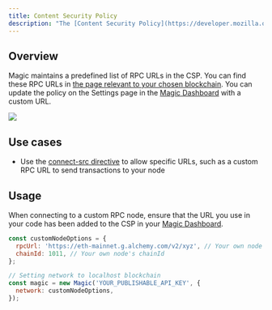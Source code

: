 ```yaml
---
title: Content Security Policy
description: "The [Content Security Policy](https://developer.mozilla.org/en-US/docs/Web/HTTP/Headers/Content-Security-Policy) (CSP) of a browser dictates what resources can load."
---
```


## Overview

Magic maintains a predefined list of RPC URLs in the CSP. You can find these RPC URLs in [the page relevant to your chosen blockchain](/embedded-wallet/blockchains/overview). You can update the policy on the Settings page in the [Magic Dashboard](http://dashboard.magic.link) with a custom URL.

<Frame>
  <img src="/images/CSP-header.webp" />
</Frame>

## Use cases

- Use the [connect-src directive](https://developer.mozilla.org/en-US/docs/Web/HTTP/Headers/Content-Security-Policy/connect-src) to allow specific URLs, such as a custom RPC URL to send transactions to your node

## Usage

When connecting to a custom RPC node, ensure that the URL you use in your code has been added to the CSP in your [Magic Dashboard](https://dashboard.magic.link).

```javascript JavaScript icon="square-js"
const customNodeOptions = {
  rpcUrl: 'https://eth-mainnet.g.alchemy.com/v2/xyz', // Your own node URL
  chainId: 1011, // Your own node's chainId
};

// Setting network to localhost blockchain
const magic = new Magic('YOUR_PUBLISHABLE_API_KEY', {
  network: customNodeOptions,
});
```
